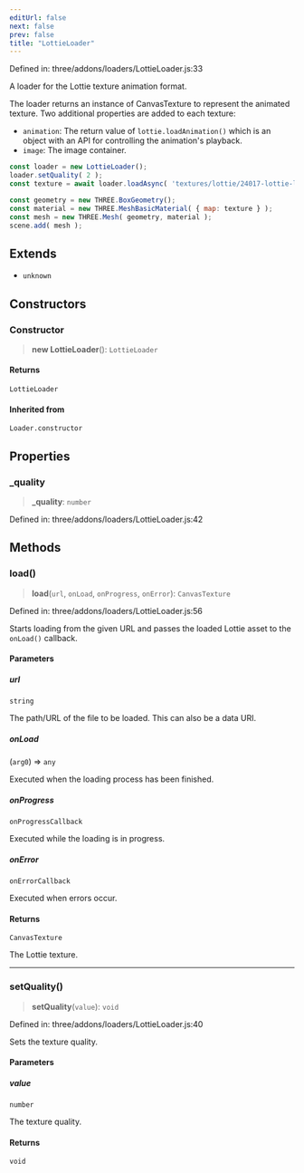 ```yaml
---
editUrl: false
next: false
prev: false
title: "LottieLoader"
---
```


Defined in: three/addons/loaders/LottieLoader.js:33

A loader for the Lottie texture animation format.

The loader returns an instance of CanvasTexture to represent
the animated texture. Two additional properties are added to each texture:
- `animation`: The return value of `lottie.loadAnimation()` which is an object
with an API for controlling the animation's playback.
- `image`: The image container.

```js
const loader = new LottieLoader();
loader.setQuality( 2 );
const texture = await loader.loadAsync( 'textures/lottie/24017-lottie-logo-animation.json' );

const geometry = new THREE.BoxGeometry();
const material = new THREE.MeshBasicMaterial( { map: texture } );
const mesh = new THREE.Mesh( geometry, material );
scene.add( mesh );
```

## Extends

- `unknown`

## Constructors

### Constructor

> **new LottieLoader**(): `LottieLoader`

#### Returns

`LottieLoader`

#### Inherited from

`Loader.constructor`

## Properties

### \_quality

> **\_quality**: `number`

Defined in: three/addons/loaders/LottieLoader.js:42

## Methods

### load()

> **load**(`url`, `onLoad`, `onProgress`, `onError`): `CanvasTexture`

Defined in: three/addons/loaders/LottieLoader.js:56

Starts loading from the given URL and passes the loaded Lottie asset
to the `onLoad()` callback.

#### Parameters

##### url

`string`

The path/URL of the file to be loaded. This can also be a data URI.

##### onLoad

(`arg0`) => `any`

Executed when the loading process has been finished.

##### onProgress

`onProgressCallback`

Executed while the loading is in progress.

##### onError

`onErrorCallback`

Executed when errors occur.

#### Returns

`CanvasTexture`

The Lottie texture.

***

### setQuality()

> **setQuality**(`value`): `void`

Defined in: three/addons/loaders/LottieLoader.js:40

Sets the texture quality.

#### Parameters

##### value

`number`

The texture quality.

#### Returns

`void`
